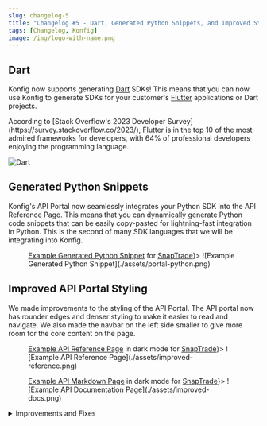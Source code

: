 ```yaml
---
slug: changelog-5
title: "Changelog #5 - Dart, Generated Python Snippets, and Improved Styling for API Portal"
tags: [Changelog, Konfig]
image: /img/logo-with-name.png
---
```


## Dart

Konfig now supports generating [Dart](https://dart.dev/) SDKs! This means that you can now use
Konfig to generate SDKs for your customer's [Flutter](https://flutter.dev/)
applications or Dart projects.

<Admonition type="info">
According to [Stack Overflow's 2023 Developer
Survey](https://survey.stackoverflow.co/2023/), Flutter is in the top 10 of the
most admired frameworks for developers, with 64% of professional developers
enjoying the programming language.
</Admonition>

![Dart](./assets/dart.jpg)

## Generated Python Snippets

Konfig's API Portal now seamlessly integrates your Python SDK into the API
Reference Page. This means that you can dynamically generate Python code
snippets that can be easily copy-pasted for lightning-fast integration in Python.
This is the second of many SDK languages that we will be integrating into Konfig.

<Figure caption={<span><a href="https://snaptrade.onkonfig.com/reference">Example Generated Python Snippet</a> for <a href="https://snaptrade.com">SnapTrade</a></span>}>
![Example Generated Python Snippet](./assets/portal-python.png)
</Figure>

## Improved API Portal Styling

We made improvements to the styling of the API Portal. The API portal now has
rounder edges and denser styling to make it easier to read and navigate.  We
also made the navbar on the left side smaller to give more room for the core
content on the page.

<Figure caption={<span><a href="https://snaptrade.onkonfig.com/reference">Example API Reference Page</a> in dark mode for <a href="https://snaptrade.com">SnapTrade</a></span>}>
![Example API Reference Page](./assets/improved-reference.png)
</Figure>

<Figure caption={<span><a href="https://snaptrade.onkonfig.com/docs">Example API Markdown Page</a> in dark mode for <a href="https://snaptrade.com">SnapTrade</a></span>}>
![Example API Documentation Page](./assets/improved-docs.png)
</Figure>

<details>
<summary>Improvements and Fixes</summary>
- Eliminated dependency security vulnerabilities in Python and TypeScript SDKs
- Add `removeKonfigBranding` configuration to Go SDK
- Improved generated tests and documentation for Go SDKs
- Created `konfig pr-merge` and `konfig-pr-create` commands for GitHub automation
- Fixed Git repository tagging for Go publishing to properly be indexed by [pkg.go.dev](https://pkg.go.dev/)
- Support submodules for Go SDK
- Created [new lint rule](/docs/lint-rules#invalid-required-property-syntax) to catch potentially invalid required syntax
- Created `konfig list-sdk-submodules` to be used in automation
- Support submodules in the automation pipeline
- Added client state validation in Ruby to catch invalid client state when SDK is instantiated
- Validate UUID parameters in the API Reference Page
- Created [documentation](/docs/portal/tutorials/creating-markdown-pages) for setting up API Portal with custom markdown pages
- Added `--tolerate-republish` flag to `konfig publish` to allow for gracefully publishing of existing versions
- Support `multipart/form-data` input for `konfig mock` server
- Fix bug with `.yaml` files not being properly pulled in `konfig pull`
</details>